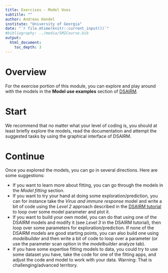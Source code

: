 ---
title: Exercises - Model Uses
subtitle: ""
author: Andreas Handel
institute: "University of Georgia"
date: "`r file.mtime(knitr::current_input())`"
#bibliography: ../media/SMICourse.bib
output: 
  html_document:
    toc_depth: 3
---


# Overview

For the exercise portion of this module, you can explore and play around with the models in the __Model use examples__ section of [DSAIRM](https://ahgroup.github.io/DSAIRM/). 


# Start

We recommend that no matter what your level of coding is, you should at least briefly explore the models, read the documentation and attempt the suggested tasks by using the graphical interface of DSAIRM. 


# Continue

Once you explored the models, you can go in several directions. Here are some suggestions:

* If you want to learn more about fitting, you can go through the models in the _Model fitting_ section. 
* If you want to try your hand at doing some exploration/prediction, you can for instance take the _Virus and immune response_ model and write a bit of code using the _Level 2_ approach described in the [DSAIRM tutorial](https://ahgroup.github.io/DSAIRM/articles/DSAIRM.html) to loop over some model parameter and plot it. 
* If you want to build your own model, you can do that using one of the DSAIRM models and modify it (see _Level 3_ in the DSAIRM tutorial), then loop over some parameters for exploration/prediction. If none of the DSAIRM models are good starting points, you can also build one using _modelbuilder_ and then write a bit of code to loop over a parameter (or use the parameter scan option in the _modelbuilder_ analyze tab).
* If you have some expertise fitting models to data, you could try to use some dataset you have, take the code for one of the fitting apps, and adjust the code and model to work with your data. Warning: That is challenging/advanced territory.
